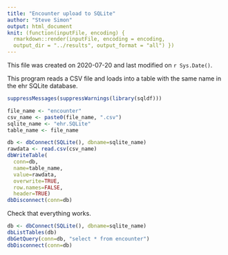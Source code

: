 ```yaml
---
title: "Encounter upload to SQLite"
author: "Steve Simon"
output: html_document
knit: (function(inputFile, encoding) {
  rmarkdown::render(inputFile, encoding = encoding,
  output_dir = "../results", output_format = "all") })  
---
```


This file was created on 2020-07-20 and last modified on `r Sys.Date()`.

This program reads a CSV file and loads into a table with the same name in the ehr SQLite database.

```r
suppressMessages(suppressWarnings(library(sqldf)))
```

```r
file_name <- "encounter"
csv_name <- paste0(file_name, ".csv")
sqlite_name <- "ehr.SQLite"
table_name <- file_name

db <- dbConnect(SQLite(), dbname=sqlite_name)
rawdata <- read.csv(csv_name)
dbWriteTable(
  conn=db, 
  name=table_name, 
  value=rawdata,
  overwrite=TRUE, 
  row.names=FALSE, 
  header=TRUE)
dbDisconnect(conn=db)
```

Check that everything works.

```r
db <- dbConnect(SQLite(), dbname=sqlite_name)
dbListTables(db)
dbGetQuery(conn=db, "select * from encounter")
dbDisconnect(conn=db)
```
